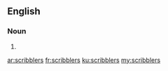 ==English==

===Noun===
{{head|en}}

# {{plural of|scribbler}}

[[ar:scribblers]]
[[fr:scribblers]]
[[ku:scribblers]]
[[my:scribblers]]